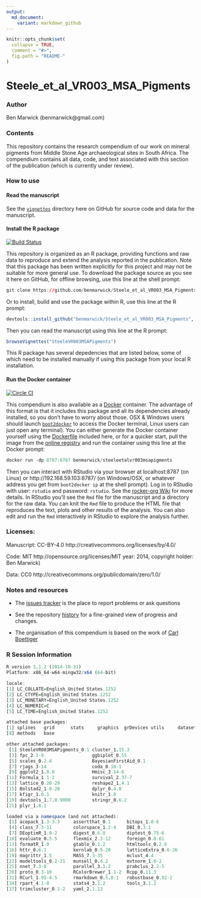 ```yaml
---
output:
  md_document:
    variant: markdown_github
---
```


<!-- README.md is generated from README.Rmd. Please edit that file -->

```r
knitr::opts_chunk$set(
  collapse = TRUE,
  comment = "#>",
  fig.path = "README-"
)
```


# Steele_et_al_VR003_MSA_Pigments 

<!-- DOI here -->

### Author
Ben Marwick (benmarwick@gmail.com)

### Contents

This repository contains the research compendium of our work on mineral pigments from Middle Stone Age archaeological sites in South Africa. The compendium contains all data, code, and text associated with this section of the publication (which is currently under review).

### How to use

#### Read the manuscript 

See the [`vignettes`](https://github.com/benmarwick/Steele_et_al_VR003_MSA_Pigments/tree/master/vignettes) directory here on GitHub for source code and data for the manuscript.

#### Install the R package

[![Build Status](https://travis-ci.org/benmarwick/Steele_et_al_VR003_MSA_Pigments.svg?branch=master)](https://travis-ci.org/benmarwick/Steele_et_al_VR003_MSA_Pigments.svg)

This repository is organized as an R package, providing functions and raw data to reproduce and extend the analysis reported in the publication. Note that this package has been written explicitly for this project and may not be suitable for more general use. To download the package source as you see it here on GitHub, for offline browsing, use this line at the shell prompt:

```r
git clone https://github.com/benmarwick/Steele_et_al_VR003_MSA_Pigments.git
``` 

Or to install, build and use the package within R, use this line at the R prompt:

```r
devtools::install_github("benmarwick/Steele_et_al_VR003_MSA_Pigments", build_vignettes = TRUE)
```

Then you can read the manuscript using this line at the R prompt:

```r
browseVignettes("SteeleVR003MSAPigments")
```

This R package has several depedencies that are listed below, some of which need to be installed manually if using this package from your local R installation. 

#### Run the Docker container

[![Circle CI](https://circleci.com/gh/benmarwick/Steele_et_al_VR003_MSA_Pigments.svg?style=shield&circle-token=:circle-token)](https://circleci.com/gh/benmarwick/Steele_et_al_VR003_MSA_Pigments)

This compendium is also available as a [Docker](https://docs.docker.com/installation) container. The advantage of this format is that it includes this package and all its dependencies already installed, so you don't have to worry about those. OSX & Windows users should launch [`boot2docker`](http://boot2docker.io/) to access the Docker terminal, Linux users can just open any terminal). You can either generate the Docker container yourself using the [Dockerfile](https://github.com/benmarwick/Steele_et_al_VR003_MSA_Pigments/blob/master/vignettes/Dockerfile) included here, or for a quicker start, pull the image from the [online registry](https://registry.hub.docker.com/u/benmarwick/steeleetalvr003msapigments/) and run the container using this line at the Docker prompt: 

```r
docker run -dp 8787:8787 benmarwick/steeleetalvr003msapigments
```

Then you can interact with RStudio via your browser at localhost:8787 (on Linux) or http://192.168.59.103:8787/ (on Windows/OSX, or whatever address you get from `boot2docker ip` at the shell prompt). Log in to RStudio with user: `rstudio` and password: `rstudio`. See the [rocker-org Wiki](https://github.com/rocker-org/rocker/wiki/Using-the-RStudio-image) for more details. In RStudio you'll see the `Rmd` file for the manuscript and a directory for the raw data. You can knit the `Rmd` file to produce the HTML file that reproduces the text, plots and other results of the analysis. You can also edit and run the `Rmd` interactively in RStudio to explore the analysis further. 

### Licenses:

Manuscript: CC-BY-4.0 http://creativecommons.org/licenses/by/4.0/

Code: MIT http://opensource.org/licenses/MIT year: 2014, copyright holder: Ben Marwick)

Data: CC0 http://creativecommons.org/publicdomain/zero/1.0/ 


### Notes and resources ##

* The [issues tracker](https://github.com/benmarwick/Steele_et_al_VR003_MSA_Pigments) is the place to report problems or ask questions  

* See the repository [history](https://github.com/benmarwick/Steele_et_al_VR003_MSA_Pigments/commits/master) for a fine-grained view of progress and changes.

* The organisation of this compendium is based on the work of [Carl Boettiger](http://www.carlboettiger.info/) 

### R Session Information

```r
R version 3.1.2 (2014-10-31)
Platform: x86_64-w64-mingw32/x64 (64-bit)

locale:
[1] LC_COLLATE=English_United States.1252 
[2] LC_CTYPE=English_United States.1252   
[3] LC_MONETARY=English_United States.1252
[4] LC_NUMERIC=C                          
[5] LC_TIME=English_United States.1252    

attached base packages:
[1] splines   grid      stats     graphics  grDevices utils     datasets 
[8] methods   base     

other attached packages:
 [1] SteeleVR003MSAPigments_0.1 cluster_1.15.3            
 [3] fpc_2.1-9                  ggbiplot_0.55             
 [5] scales_0.2.4               BayesianFirstAid_0.1      
 [7] rjags_3-14                 coda_0.16-1               
 [9] ggplot2_1.0.0              Hmisc_3.14-6              
[11] Formula_1.1-2              survival_2.37-7           
[13] lattice_0.20-29            reshape2_1.4.1            
[15] Bolstad2_1.0-28            dplyr_0.4.0               
[17] kfigr_1.0.1                knitr_1.8                 
[19] devtools_1.7.0.9000        stringr_0.6.2             
[21] plyr_1.8.1                

loaded via a namespace (and not attached):
 [1] acepack_1.3-3.3     assertthat_0.1      bitops_1.0-6       
 [4] class_7.3-11        colorspace_1.2-4    DBI_0.3.1          
 [7] DEoptimR_1.0-2      digest_0.6.8        diptest_0.75-6     
[10] evaluate_0.5.5      flexmix_2.3-12      foreign_0.8-61     
[13] formatR_1.0         gtable_0.1.2        htmltools_0.2.6    
[16] httr_0.6.1          kernlab_0.9-20      latticeExtra_0.6-26
[19] magrittr_1.5        MASS_7.3-35         mclust_4.4         
[22] modeltools_0.2-21   munsell_0.4.2       mvtnorm_1.0-2      
[25] nnet_7.3-8          parallel_3.1.2      prabclus_2.2-5     
[28] proto_0.3-10        RColorBrewer_1.1-2  Rcpp_0.11.3        
[31] RCurl_1.95-4.5      rmarkdown_0.5.0.1   robustbase_0.92-2  
[34] rpart_4.1-8         stats4_3.1.2        tools_3.1.2        
[37] trimcluster_0.1-2   yaml_2.1.13 
```
